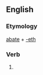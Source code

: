 ==English==

===Etymology===
[[abate]] + [[-eth]]

===Verb===
'''{{PAGENAME}}'''

# {{archaic third-person singular of|[[abate]]}}